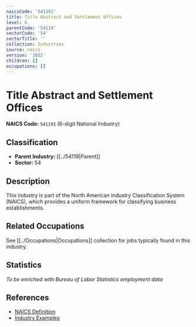 ```yaml
---
naicsCode: '541191'
title: Title Abstract and Settlement Offices
level: 6
parentCode: '54119'
sectorCode: '54'
sectorTitle: ''
collection: Industries
source: naics
version: '2022'
children: []
occupations: []
---
```

# Title Abstract and Settlement Offices

**NAICS Code:** `541191` (6-digit National Industry)

## Classification

- **Parent Industry:** [[../54119|Parent]]
- **Sector:** 54

## Description

This industry is part of the North American Industry Classification System (NAICS), which provides a uniform framework for classifying business establishments.

## Related Occupations

See [[../Occupations|Occupations]] collection for jobs typically found in this industry.

## Statistics

*To be enriched with Bureau of Labor Statistics employment data*

## References

- [NAICS Definition](https://www.census.gov/naics/)
- [Industry Examples](https://www.census.gov/naics/2022NAICS/)
